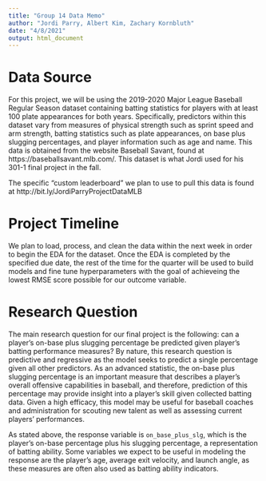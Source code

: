 ```yaml
---
title: "Group 14 Data Memo"
author: "Jordi Parry, Albert Kim, Zachary Kornbluth"
date: "4/8/2021"
output: html_document
---
```


# Data Source
For this project, we will be using the 2019-2020 Major League Baseball Regular Season dataset containing batting statistics for players with at least 100 plate appearances for both years. Specifically, predictors within this dataset vary from measures of physical strength such as sprint speed and arm strength, batting statistics such as plate appearances, on base plus slugging percentages, and player information such as age and name. This data is obtained from the website Baseball Savant, found at https://baseballsavant.mlb.com/. This dataset is what Jordi used for his 301-1 final project in the fall. 

The specific "custom leaderboard" we plan to use to pull this data is found at http://bit.ly/JordiParryProjectDataMLB

# Project Timeline
We plan to load, process, and clean the data within the next week in order to begin the EDA for the dataset. Once the EDA is completed by the specified due date, the rest of the time for the quarter will be used to build models and fine tune hyperparameters with the goal of achieveing the lowest RMSE score possible for our outcome variable.

# Research Question
The main research question for our final project is the following: can a player's on-base plus slugging percentage be predicted given player's batting performance measures? By nature, this research question is predictive and regressive as the model seeks to predict a single percentage given all other predictors. As an advanced statistic, the on-base plus slugging percentage is an important measure that describes a player's overall offensive capabilities in baseball, and therefore, prediction of this percentage may provide insight into a player's skill given collected batting data. Given a high efficacy, this model may be useful for baseball coaches and administration for scouting new talent as well as assessing current players' performances.

As stated above, the response variable is `on_base_plus_slg`, which is the player's on-base percentage plus his slugging percentage, a representation of batting ability. Some variables we expect to be useful in modeling the response are the player's age, average exit velocity, and launch angle, as these measures are often also used as batting ability indicators. 